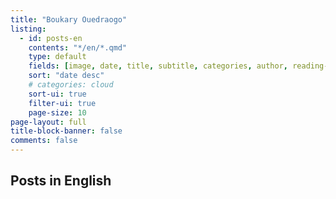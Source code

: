 ```yaml
---
title: "Boukary Ouedraogo"
listing:
  - id: posts-en
    contents: "*/en/*.qmd"
    type: default
    fields: [image, date, title, subtitle, categories, author, reading-time]  
    sort: "date desc"
    # categories: cloud
    sort-ui: true
    filter-ui: true
    page-size: 10
page-layout: full
title-block-banner: false
comments: false
---
```


## Posts in English

::: {#posts-en}
:::